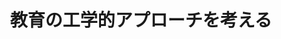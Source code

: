 ﻿---
title: "教育の工学的アプローチを考える"
category: "その他"
vol: 14
interviewee: "坂元 昻 "
url: ""
tags: []
pdf: "14-7.pdf"
career: ""
preface: "------------"
---
